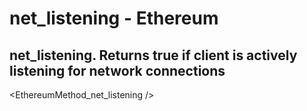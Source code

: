 # net_listening - Ethereum

## net_listening. Returns true if client is actively listening for network connections


<EthereumMethod_net_listening />
